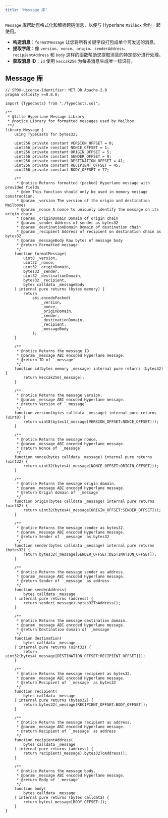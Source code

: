 ```yaml
---
title: "Message 库"
---
```


`Message` 库帮助您格式化和解析跨链消息，以便与 Hyperlane `Mailbox` 合约一起使用。

- **构造消息**：`formatMessage` 让您将所有关键字段打包成单个可发送的消息。
- **提取字段**：像 `version`、`nonce`、`origin`、`senderAddress`、`recipientAddress` 和 `body` 这样的函数帮助您提取消息的特定部分进行处理。
- **获取消息 ID**：`id` 使用 `keccak256` 为每条消息生成唯一标识符。

## Message 库

```solidity
// SPDX-License-Identifier: MIT OR Apache-2.0
pragma solidity >=0.8.0;

import {TypeCasts} from "./TypeCasts.sol";

/**
 * @title Hyperlane Message Library
 * @notice Library for formatted messages used by Mailbox
 **/
library Message {
    using TypeCasts for bytes32;

    uint256 private constant VERSION_OFFSET = 0;
    uint256 private constant NONCE_OFFSET = 1;
    uint256 private constant ORIGIN_OFFSET = 5;
    uint256 private constant SENDER_OFFSET = 9;
    uint256 private constant DESTINATION_OFFSET = 41;
    uint256 private constant RECIPIENT_OFFSET = 45;
    uint256 private constant BODY_OFFSET = 77;

    /**
     * @notice Returns formatted (packed) Hyperlane message with provided fields
     * @dev This function should only be used in memory message construction.
     * @param _version The version of the origin and destination Mailboxes
     * @param _nonce A nonce to uniquely identify the message on its origin chain
     * @param _originDomain Domain of origin chain
     * @param _sender Address of sender as bytes32
     * @param _destinationDomain Domain of destination chain
     * @param _recipient Address of recipient on destination chain as bytes32
     * @param _messageBody Raw bytes of message body
     * @return Formatted message
     */
    function formatMessage(
        uint8 _version,
        uint32 _nonce,
        uint32 _originDomain,
        bytes32 _sender,
        uint32 _destinationDomain,
        bytes32 _recipient,
        bytes calldata _messageBody
    ) internal pure returns (bytes memory) {
        return
            abi.encodePacked(
                _version,
                _nonce,
                _originDomain,
                _sender,
                _destinationDomain,
                _recipient,
                _messageBody
            );
    }

    /**
     * @notice Returns the message ID.
     * @param _message ABI encoded Hyperlane message.
     * @return ID of `_message`
     */
    function id(bytes memory _message) internal pure returns (bytes32) {
        return keccak256(_message);
    }

    /**
     * @notice Returns the message version.
     * @param _message ABI encoded Hyperlane message.
     * @return Version of `_message`
     */
    function version(bytes calldata _message) internal pure returns (uint8) {
        return uint8(bytes1(_message[VERSION_OFFSET:NONCE_OFFSET]));
    }

    /**
     * @notice Returns the message nonce.
     * @param _message ABI encoded Hyperlane message.
     * @return Nonce of `_message`
     */
    function nonce(bytes calldata _message) internal pure returns (uint32) {
        return uint32(bytes4(_message[NONCE_OFFSET:ORIGIN_OFFSET]));
    }

    /**
     * @notice Returns the message origin domain.
     * @param _message ABI encoded Hyperlane message.
     * @return Origin domain of `_message`
     */
    function origin(bytes calldata _message) internal pure returns (uint32) {
        return uint32(bytes4(_message[ORIGIN_OFFSET:SENDER_OFFSET]));
    }

    /**
     * @notice Returns the message sender as bytes32.
     * @param _message ABI encoded Hyperlane message.
     * @return Sender of `_message` as bytes32
     */
    function sender(bytes calldata _message) internal pure returns (bytes32) {
        return bytes32(_message[SENDER_OFFSET:DESTINATION_OFFSET]);
    }

    /**
     * @notice Returns the message sender as address.
     * @param _message ABI encoded Hyperlane message.
     * @return Sender of `_message` as address
     */
    function senderAddress(
        bytes calldata _message
    ) internal pure returns (address) {
        return sender(_message).bytes32ToAddress();
    }

    /**
     * @notice Returns the message destination domain.
     * @param _message ABI encoded Hyperlane message.
     * @return Destination domain of `_message`
     */
    function destination(
        bytes calldata _message
    ) internal pure returns (uint32) {
        return uint32(bytes4(_message[DESTINATION_OFFSET:RECIPIENT_OFFSET]));
    }

    /**
     * @notice Returns the message recipient as bytes32.
     * @param _message ABI encoded Hyperlane message.
     * @return Recipient of `_message` as bytes32
     */
    function recipient(
        bytes calldata _message
    ) internal pure returns (bytes32) {
        return bytes32(_message[RECIPIENT_OFFSET:BODY_OFFSET]);
    }

    /**
     * @notice Returns the message recipient as address.
     * @param _message ABI encoded Hyperlane message.
     * @return Recipient of `_message` as address
     */
    function recipientAddress(
        bytes calldata _message
    ) internal pure returns (address) {
        return recipient(_message).bytes32ToAddress();
    }

    /**
     * @notice Returns the message body.
     * @param _message ABI encoded Hyperlane message.
     * @return Body of `_message`
     */
    function body(
        bytes calldata _message
    ) internal pure returns (bytes calldata) {
        return bytes(_message[BODY_OFFSET:]);
    }
}
```
